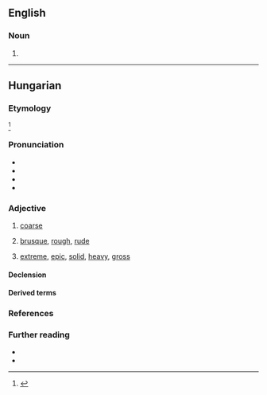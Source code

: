 ==English==

===Noun===
{{en-noun|-}}

# {{alt form|en|doob||type of grass}}

----

==Hungarian==

===Etymology===
{{unknown|hu|title=Of unknown origin.}}<ref>{{R:Zaicz 2006}}</ref>

===Pronunciation===
* {{hu-IPA}}
* {{audio|hu|Hu-durva.ogg|Audio}}
* {{hyphenation|hu|dur|va}}
* {{rhymes|hu|vɒ|s=2}}

===Adjective===
{{hu-adj|comp=durvább}}

# [[coarse]] {{gloss|of inferior quality}}
#: {{ant|hu|finom}}
# [[brusque]], [[rough]], [[rude]]
#: {{ant|hu|figyelmes|tapintatos|gyengéd}}
# {{lb|hu|slang}} [[extreme]], [[epic]], [[solid]], [[heavy]], [[gross]]

====Declension====
{{hu-infl-nom|durvá|o}}

====Derived terms====
{{col4|hu
|durván
|durvaság
|durváskodik
|durvít
|durvul
}}

===References===
<references/>

===Further reading===
* {{R:ErtSz}}
* {{R:Nagyszotar}}